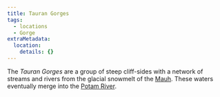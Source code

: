 ```yaml
---
title: Tauran Gorges
tags:
  - locations
  - Gorge
extraMetadata:
  location:
    details: {}
---
```


<Stub />

The *Tauran Gorges* are a group of steep cliff-sides with a network of streams
and rivers from the glacial snowmelt of the [Mauh](/locations/mauh). These waters
eventually merge into the [Potam River](/locations/potam).
